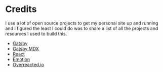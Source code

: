 # Credits

I use a lot of open source projects to get my personal site up and running and I
figured the least I could do was to share a list of all the projects and
resources I used to build this.

- [Gatsby](https://www.gatsbyjs.org/)
- [Gatsby MDX](https://gatsby-mdx.netlify.com)
- [React](https://reactjs.org)
- [Emotion](https://emotion.sh)
- [Overreacted.io](http://overreacted.io)
